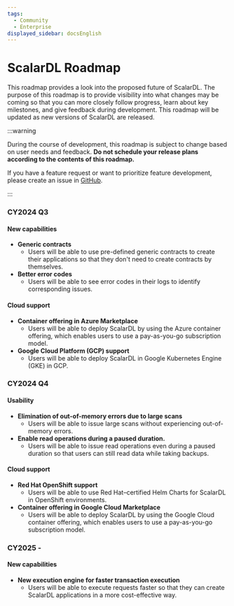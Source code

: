 ```yaml
---
tags:
  - Community
  - Enterprise
displayed_sidebar: docsEnglish
---
```


# ScalarDL Roadmap

This roadmap provides a look into the proposed future of ScalarDL. The purpose of this roadmap is to provide visibility into what changes may be coming so that you can more closely follow progress, learn about key milestones, and give feedback during development. This roadmap will be updated as new versions of ScalarDL are released.

:::warning

During the course of development, this roadmap is subject to change based on user needs and feedback. **Do not schedule your release plans according to the contents of this roadmap.**

If you have a feature request or want to prioritize feature development, please create an issue in [GitHub](https://github.com/scalar-labs/scalardl/issues).

:::

### CY2024 Q3 

#### New capabilities

- **Generic contracts**
    - Users will be able to use pre-defined generic contracts to create their applications so that they don't need to create contracts by themselves.
- **Better error codes**
    - Users will be able to see error codes in their logs to identify corresponding issues.

#### Cloud support

- **Container offering in Azure Marketplace**
    - Users will be able to deploy ScalarDL by using the Azure container offering, which enables users to use a pay-as-you-go subscription model.
- **Google Cloud Platform (GCP) support**
    - Users will be able to deploy ScalarDL in Google Kubernetes Engine (GKE) in GCP.  

### CY2024 Q4

#### Usability
- **Elimination of out-of-memory errors due to large scans**
    - Users will be able to issue large scans without experiencing out-of-memory errors.
- **Enable read operations during a paused duration.**
    - Users will be able to issue read operations even during a paused duration so that users can still read data while taking backups.

#### Cloud support

- **Red Hat OpenShift support**
    - Users will be able to use Red Hat–certified Helm Charts for ScalarDL in OpenShift environments.
- **Container offering in Google Cloud Marketplace**
    - Users will be able to deploy ScalarDL by using the Google Cloud container offering, which enables users to use a pay-as-you-go subscription model.

### CY2025 -

#### New capabilities  

- **New execution engine for faster transaction execution**  
    - Users will be able to execute requests faster so that they can create ScalarDL applications in a more cost-effective way.
